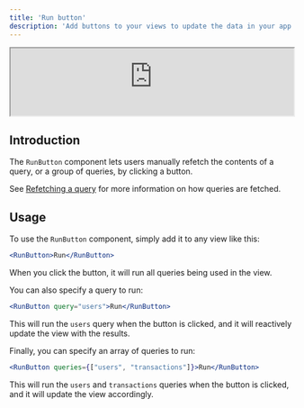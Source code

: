 ```yaml
---
title: 'Run button'
description: 'Add buttons to your views to update the data in your app'
---
```


<iframe class="rounded-xl" src="https://docs-charts-examples.fly.dev/components/run-button" width="100%" height="120"> </iframe>

## Introduction

The `RunButton` component lets users manually refetch the contents of a query, or a group of queries, by clicking a button.

See [Refetching a query](/views/basics/running-queries#refetching-a-query) for more information on how queries are fetched.

## Usage

To use the `RunButton` component, simply add it to any view like this:

```jsx
<RunButton>Run</RunButton>
```

When you click the button, it will run all queries being used in the view.

You can also specify a query to run:

```jsx
<RunButton query="users">Run</RunButton>
```

This will run the `users` query when the button is clicked, and it will reactively update the view with the results.

Finally, you can specify an array of queries to run:

```jsx
<RunButton queries={["users", "transactions"]}>Run</RunButton>
```

This will run the `users` and `transactions` queries when the button is clicked, and it will update the view accordingly.
